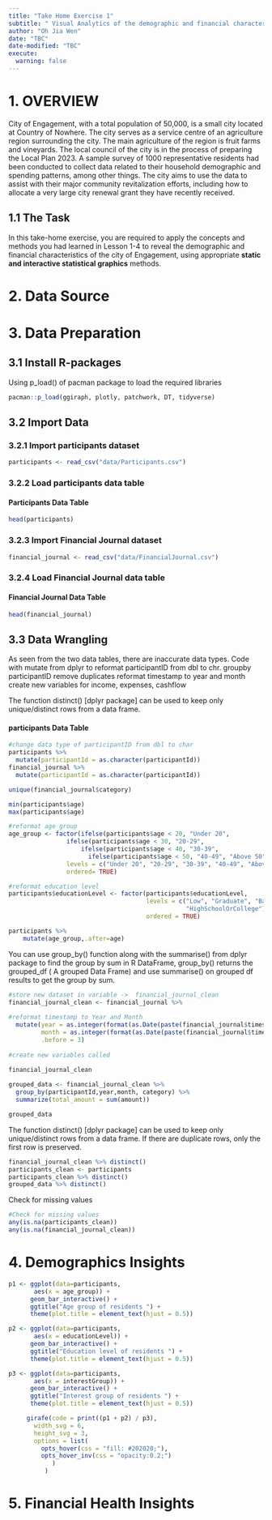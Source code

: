 ```yaml
---
title: "Take Home Exercise 1"
subtitle: " Visual Analytics of the demographic and financial characteristics of residents in City of Engagement"
author: "Oh Jia Wen"
date: "TBC"
date-modified: "TBC"
execute: 
  warning: false
---
```


# 1. OVERVIEW

City of Engagement, with a total population of 50,000, is a small city located at Country of Nowhere. The city serves as a service centre of an agriculture region surrounding the city. The main agriculture of the region is fruit farms and vineyards. The local council of the city is in the process of preparing the Local Plan 2023. A sample survey of 1000 representative residents had been conducted to collect data related to their household demographic and spending patterns, among other things. The city aims to use the data to assist with their major community revitalization efforts, including how to allocate a very large city renewal grant they have recently received. 

## 1.1 The Task

In this take-home exercise, you are required to apply the concepts and methods you had learned in Lesson 1-4 to reveal the demographic and financial characteristics of the city of Engagement, using appropriate **static and interactive statistical graphics** methods. 

# 2. Data Source

# 3. Data Preparation

## 3.1 Install R-packages

Using p_load() of pacman package to load the required libraries

```r
pacman::p_load(ggiraph, plotly, patchwork, DT, tidyverse) 
```

## 3.2 Import Data

### 3.2.1 Import participants dataset

```r
participants <- read_csv("data/Participants.csv")
```

### 3.2.2 Load participants data table

#### Participants Data Table

```r
head(participants)
```

### 3.2.3 Import Financial Journal dataset

```r
financial_journal <- read_csv("data/FinancialJournal.csv")
```

### 3.2.4 Load Financial Journal data table

#### Financial Journal Data Table

```r
head(financial_journal)
```

## 3.3 Data Wrangling

As seen from the two data tables, there are inaccurate data types. Code with mutate from dplyr to reformat participantID from dbl to chr. groupby participantID remove duplicates reformat timestamp to year and month create new variables for income, expenses, cashflow

The function distinct() \[dplyr package\] can be used to keep only unique/distinct rows from a data frame.

#### participants Data Table

```r
#change data type of participantID from dbl to char 
participants %>%
  mutate(participantId = as.character(participantId))
financial_journal %>%
  mutate(participantId = as.character(participantId))
```

```r
unique(financial_journal$category)
```

```r
min(participants$age)
max(participants$age)

#reformat age group 
age_group <- factor(ifelse(participants$age < 20, "Under 20",
                ifelse(participants$age < 30, "20-29",
                    ifelse(participants$age < 40, "30-39",
                      ifelse(participants$age < 50, "40-49", "Above 50")))),
                levels = c("Under 20", "20-29", "30-39", "40-49", "Above 50"),
                ordered= TRUE)

#reformat education level
participants$educationLevel <- factor(participants$educationLevel, 
                                      levels = c("Low", "Graduate", "Bachelors",
                                                 "HighSchoolOrCollege"), 
                                      ordered = TRUE)

participants %>%
    mutate(age_group,.after=age)

```

You can use group_by() function along with the summarise() from dplyr package to find the group by sum in R DataFrame, group_by() returns the grouped_df ( A grouped Data Frame) and use summarise() on grouped df results to get the group by sum.

```r
#store new dataset in variable ->  financial_journal_clean
financial_journal_clean <- financial_journal %>%
  
#reformat timestamp to Year and Month
  mutate(year = as.integer(format(as.Date(paste(financial_journal$timestamp, "-01", sep="")), "%Y")),
         month = as.integer(format(as.Date(paste(financial_journal$timestamp, "-01", sep="")), "%m")),
         .before = 3) 
  
#create new variables called 
 
financial_journal_clean
```

```r
grouped_data <- financial_journal_clean %>%
  group_by(participantId,year,month, category) %>%
  summarize(total_amount = sum(amount))

grouped_data
```

The function distinct() \[dplyr package\] can be used to keep only unique/distinct rows from a data frame. If there are duplicate rows, only the first row is preserved.

```r
financial_journal_clean %>% distinct()
participants_clean <- participants 
participants_clean %>% distinct()
grouped_data %>% distinct()
```

Check for missing values

```r
#Check for missing values
any(is.na(participants_clean))
any(is.na(financial_journal_clean))
```

# 4. Demographics Insights

```r
p1 <- ggplot(data=participants, 
       aes(x = age_group)) +
      geom_bar_interactive() +
      ggtitle("Age group of residents ") +
      theme(plot.title = element_text(hjust = 0.5))
```

```r
p2 <- ggplot(data=participants, 
       aes(x = educationLevel)) +
      geom_bar_interactive() +
      ggtitle("Education level of residents ") +
      theme(plot.title = element_text(hjust = 0.5))

```

```r
p3 <- ggplot(data=participants, 
       aes(x = interestGroup)) +
      geom_bar_interactive() +
      ggtitle("Interest group of residents ") +
      theme(plot.title = element_text(hjust = 0.5))
```

```r
     girafe(code = print((p1 + p2) / p3), 
       width_svg = 6,
       height_svg = 3,
       options = list(
         opts_hover(css = "fill: #202020;"),
         opts_hover_inv(css = "opacity:0.2;")
            )
          ) 

```

# 5. Financial Health Insights
